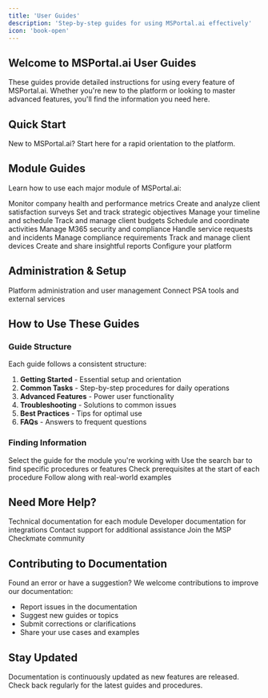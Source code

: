 ```yaml
---
title: 'User Guides'
description: 'Step-by-step guides for using MSPortal.ai effectively'
icon: 'book-open'
---
```


## Welcome to MSPortal.ai User Guides

These guides provide detailed instructions for using every feature of MSPortal.ai. Whether you're new to the platform or looking to master advanced features, you'll find the information you need here.

## Quick Start

<Card title="Platform Quick Start" icon="rocket" href="/user-guides/quick-start">
  New to MSPortal.ai? Start here for a rapid orientation to the platform.
</Card>

## Module Guides

Learn how to use each major module of MSPortal.ai:

<CardGroup cols={2}>
  <Card title="Company Overview" icon="chart-line" href="/user-guides/company-overview-guide">
    Monitor company health and performance metrics
  </Card>
  <Card title="Surveys" icon="clipboard-list" href="/user-guides/surveys-guide">
    Create and analyze client satisfaction surveys
  </Card>
  <Card title="Goals" icon="target" href="/user-guides/goals-guide">
    Set and track strategic objectives
  </Card>
  <Card title="Planner" icon="calendar-days" href="/user-guides/planner-guide">
    Manage your timeline and schedule
  </Card>
  <Card title="Budgets" icon="dollar-sign" href="/user-guides/budgets-guide">
    Track and manage client budgets
  </Card>
  <Card title="Calendar" icon="calendar" href="/user-guides/calendar-guide">
    Schedule and coordinate activities
  </Card>
  <Card title="Microsoft 365" icon="windows" href="/user-guides/microsoft-365-guide">
    Manage M365 security and compliance
  </Card>
  <Card title="Ticketing" icon="ticket" href="/user-guides/ticketing-guide">
    Handle service requests and incidents
  </Card>
  <Card title="Compliance" icon="shield-check" href="/user-guides/compliance-guide">
    Manage compliance requirements
  </Card>
  <Card title="Devices" icon="laptop" href="/user-guides/devices-guide">
    Track and manage client devices
  </Card>
  <Card title="Reporting" icon="chart-bar" href="/user-guides/reporting-guide">
    Create and share insightful reports
  </Card>
  <Card title="Settings" icon="gear" href="/user-guides/settings-guide">
    Configure your platform
  </Card>
</CardGroup>

## Administration & Setup

<CardGroup cols={2}>
  <Card title="Administrator Guide" icon="user-shield" href="/user-guides/admin-guide">
    Platform administration and user management
  </Card>
  <Card title="Integrations Setup" icon="plug" href="/user-guides/integrations-guide">
    Connect PSA tools and external services
  </Card>
</CardGroup>

## How to Use These Guides

### Guide Structure

Each guide follows a consistent structure:

1. **Getting Started** - Essential setup and orientation
2. **Common Tasks** - Step-by-step procedures for daily operations
3. **Advanced Features** - Power user functionality
4. **Troubleshooting** - Solutions to common issues
5. **Best Practices** - Tips for optimal use
6. **FAQs** - Answers to frequent questions

### Finding Information

<Steps>
  <Step title="Browse by Module">
    Select the guide for the module you're working with
  </Step>
  <Step title="Use Search">
    Use the search bar to find specific procedures or features
  </Step>
  <Step title="Follow Prerequisites">
    Check prerequisites at the start of each procedure
  </Step>
  <Step title="Try Examples">
    Follow along with real-world examples
  </Step>
</Steps>

## Need More Help?

<CardGroup cols={2}>
  <Card title="Module Documentation" icon="file-text" href="/modules">
    Technical documentation for each module
  </Card>
  <Card title="API Reference" icon="code" href="/api-reference">
    Developer documentation for integrations
  </Card>
  <Card title="Support" icon="life-ring">
    Contact support for additional assistance
  </Card>
  <Card title="Community" icon="users">
    Join the MSP Checkmate community
  </Card>
</CardGroup>

## Contributing to Documentation

Found an error or have a suggestion? We welcome contributions to improve our documentation:

- Report issues in the documentation
- Suggest new guides or topics
- Submit corrections or clarifications
- Share your use cases and examples

## Stay Updated

<Info>
Documentation is continuously updated as new features are released. Check back regularly for the latest guides and procedures.
</Info>